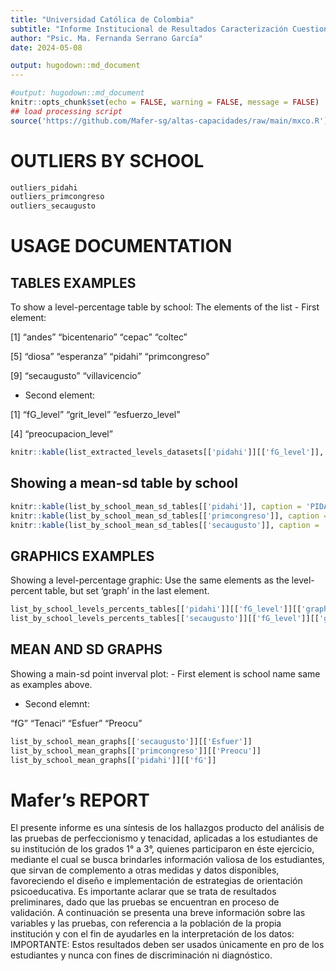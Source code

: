 ```yaml
---
title: "Universidad Católica de Colombia"
subtitle: "Informe Institucional de Resultados Caracterización Cuestionarios Perfeccionismo y Tenacidad "
author: "Psic. Ma. Fernanda Serrano García"
date: 2024-05-08

output: hugodown::md_document
---
```

```r
#output: hugodown::md_document
knitr::opts_chunk$set(echo = FALSE, warning = FALSE, message = FALSE)
## load processing script
source('https://github.com/Mafer-sg/altas-capacidades/raw/main/mxco.R')
```
# OUTLIERS BY SCHOOL

```r
outliers_pidahi
outliers_primcongreso
outliers_secaugusto
```

# USAGE DOCUMENTATION
## TABLES EXAMPLES
To show a level-percentage table by school:
The elements of the list
- First element:

 [1] "andes"         "bicentenario"  "cepac"         "coltec"

 [5] "diosa"         "esperanza"     "pidahi"        "primcongreso"

 [9] "secaugusto"    "villavicencio"

- Second element:

[1] "fG_level"           "grit_level"         "esfuerzo_level"

[4] "preocupacion_level"

```r
knitr::kable(list_extracted_levels_datasets[['pidahi']][['fG_level']], caption = 'Nivel de Inteligencia', digits = 1)
```

## Showing a mean-sd table by school
```r
knitr::kable(list_by_school_mean_sd_tables[['pidahi']], caption = 'PIDAHI', digits = 1)
knitr::kable(list_by_school_mean_sd_tables[['primcongreso']], caption = 'Congreso', digits = 1)
knitr::kable(list_by_school_mean_sd_tables[['secaugusto']], caption = 'Augusto', digits = 1)
```


## GRAPHICS EXAMPLES
Showing a level-percentage graphic:
Use the same elements as the level-percent table, but set 'graph' in the last element.
```r
list_by_school_levels_percents_tables[['pidahi']][['fG_level']][['graph']]
list_by_school_levels_percents_tables[['secaugusto']][['fG_level']][['graph']]
```

## MEAN AND SD GRAPHS
Showing a main-sd point inverval plot:
- First element is school name same as examples above.

- Second elemnt:

 "fG"     "Tenaci" "Esfuer" "Preocu"

```r
list_by_school_mean_graphs[['secaugusto']][['Esfuer']]
list_by_school_mean_graphs[['primcongreso']][['Preocu']]
list_by_school_mean_graphs[['pidahi']][['fG']]
```

# Mafer's REPORT
El presente informe es una síntesis de los hallazgos producto del análisis de las pruebas de perfeccionismo y tenacidad, aplicadas a los estudiantes de su institución de los grados 1° a 3°, quienes participaron en éste ejercicio, mediante el cual se busca brindarles información valiosa de los estudiantes, que sirvan de complemento a otras medidas y datos disponibles, favoreciendo el diseño e implementación de estrategias de orientación psicoeducativa. Es importante aclarar que se trata de resultados preliminares, dado que las pruebas se encuentran en proceso de validación. 
A continuación se presenta una breve información sobre las variables y las pruebas, con referencia a la población de la propia institución y con el fin de ayudarles en la interpretación de los datos:
IMPORTANTE: Estos resultados deben ser usados únicamente en pro de los estudiantes y nunca con fines de discriminación ni diagnóstico. 
